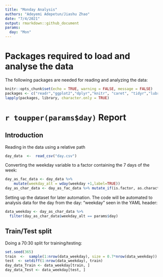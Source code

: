 ```yaml
---
title: "Monday Analysis"
authors: "Adeyemi Adepetun/Jiashu Zhao"
date: "7/4/2021"
output: rmarkdown::github_document
params:
  day: "Mon"
---
```


# Packages required to load and analyse the data
The following packages are needed for reading and analyzing the data:
```r
knitr::opts_chunk$set(echo = TRUE, warning = FALSE, message = FALSE)
packages <- c("readr","ggplot2","dplyr","knitr", "caret", "tidyr","lubridate")
lapply(packages, library, character.only = TRUE)
```

# `r toupper(params$day)` Report

## Introduction







Reading in the data using a relative path
```r
day_data  <-  read_csv("day.csv")
```
Converting the weekday variable to a factor containing the 7 days of the week:

```r
day_as_fac_data <- day_data %>%
    mutate(weekday_alt = wday(weekday +1,label=TRUE)) 
day_as_char_data <- day_as_fac_data %>% mutate_if(is.factor, as.character)
```

Setting up the dataset for later automation. The code will be automated to analysis data for the day from the day: "weekday" seen in the YAML header:
```r
data_weekday <- day_as_char_data %>% 
  filter(day_as_char_data$weekday_alt == params$day)
```



## Train/Test split
Doing a 70:30 split for training/testing:
```r
set.seed(365)
train  <-  sample(1:nrow(data_weekday), size = 0.7*nrow(data_weekday))
test  <- setdiff(1:nrow(data_weekday), train)
day_data_Train <- data_weekday[train, ]
day_data_Test <- data_weekday[test, ]
```

